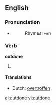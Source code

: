 ==English==

===Pronunciation===
*{{IPA|/'ɑʊtdon/}}
*:Rhymes: [[Rhymes:English:-ʌn|-ʌn]]

===Verb===
'''outdone'''

# {{past participle of|[[outdo]]}}

====Translations====
*Dutch: [[overtroffen]]

[[el:outdone]]
[[vi:outdone]]